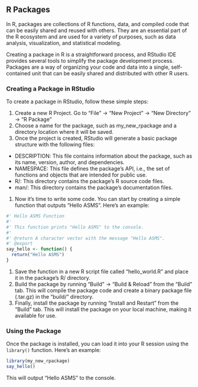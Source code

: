 ## R Packages

In R, packages are collections of R functions, data, and compiled code that can be easily shared and reused with others. They are an essential part of the R ecosystem and are used for a variety of purposes, such as data analysis, visualization, and statistical modeling.

Creating a package in R is a straightforward process, and RStudio IDE provides several tools to simplify the package development process. Packages are a way of organizing your code and data into a single, self-contained unit that can be easily shared and distributed with other R users.

### Creating a Package in RStudio {-}

To create a package in RStudio, follow these simple steps:

1. Create a new R Project. Go to "File" -> "New Project" -> "New Directory" -> "R Package"
2. Choose a name for the package, such as my_new_rpackage and a directory location where it will be saved.
3. Once the project is created, RStudio will generate a basic package structure with the following files:
- DESCRIPTION: This file contains information about the package, such as its name, version, author, and dependencies.
- NAMESPACE: This file defines the package's API, i.e., the set of functions and objects that are intended for public use.
- R/: This directory contains the package's R source code files.
- man/: This directory contains the package's documentation files.
1. Now it's time to write some code. You can start by creating a simple function that outputs "Hello ASMS". Here's an example:

```r
#' Hello ASMS Function
#'
#' This function prints "Hello ASMS" to the console.
#'
#' @return A character vector with the message "Hello ASMS".
#' @export
say_hello <- function() {
  return("Hello ASMS")
}

```

1. Save the function in a new R script file called "hello_world.R" and place it in the package's R/ directory.
2. Build the package by running "Build" -> "Build & Reload" from the "Build" tab. This will compile the package code and create a binary package file (.tar.gz) in the "build/" directory.
3. Finally, install the package by running "Install and Restart" from the "Build" tab. This will install the package on your local machine, making it available for use.

### Using the Package {-}

Once the package is installed, you can load it into your R session using the `library()` function. Here's an example:

```r
library(my_new_rpackage)
say_hello()
```

This will output "Hello ASMS" to the console.

